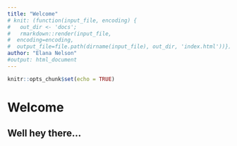 ```yaml
---
title: "Welcome"
# knit: (function(input_file, encoding) {
#   out_dir <- 'docs';
#   rmarkdown::render(input_file,
#  encoding=encoding,
#  output_file=file.path(dirname(input_file), out_dir, 'index.html'))})
author: "Elana Nelson"
#output: html_document
---
```


```r
knitr::opts_chunk$set(echo = TRUE)
```

# Welcome

## Well hey there...
